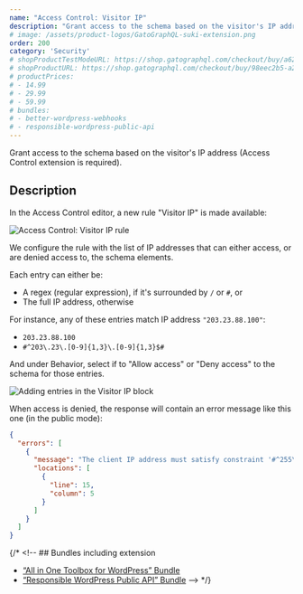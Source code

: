```yaml
---
name: "Access Control: Visitor IP"
description: "Grant access to the schema based on the visitor's IP address (Access Control extension is required)."
# image: /assets/product-logos/GatoGraphQL-suki-extension.png
order: 200
category: 'Security'
# shopProductTestModeURL: https://shop.gatographql.com/checkout/buy/a62a717d-d0b7-4b9d-ad1b-c3ca0bdaca45
# shopProductURL: https://shop.gatographql.com/checkout/buy/98eec2b5-a2a5-41a6-b962-6360ffe929b5
# productPrices:
# - 14.99
# - 29.99
# - 59.99
# bundles:
# - better-wordpress-webhooks
# - responsible-wordpress-public-api
---
```


Grant access to the schema based on the visitor's IP address (Access Control extension is required).

## Description

In the Access Control editor, a new rule "Visitor IP" is made available:

![Access Control: Visitor IP rule](/assets/extensions/upstream-pro/acl-rule-visitor-ip.png "Access Control: Visitor IP rule")

We configure the rule with the list of IP addresses that can either access, or are denied access to, the schema elements.

Each entry can either be:

- A regex (regular expression), if it's surrounded by `/` or `#`, or
- The full IP address, otherwise

For instance, any of these entries match IP address `"203.23.88.100"`:

- `203.23.88.100`
- `#^203\.23\.[0-9]{1,3}\.[0-9]{1,3}$#`

And under Behavior, select if to "Allow access" or "Deny access" to the schema for those entries.

![Adding entries in the Visitor IP block](/assets/extensions/upstream-pro/acl-rule-visitor-ip-block.png "Adding entries in the Visitor IP block")

When access is denied, the response will contain an error message like this one (in the public mode):

```json
{
  "errors": [
    {
      "message": "The client IP address must satisfy constraint '#^255\\.[0-9]{1,3}\\.[0-9]{1,3}\\.[0-9]{1,3}$#' to access field 'karma' for type 'Comment' (your IP address is '172.19.0.2')",
      "locations": [
        {
          "line": 15,
          "column": 5
        }
      ]
    }
  ]
}
```

{/* <!-- ## Bundles including extension

- [“All in One Toolbox for WordPress” Bundle](/bundles/all-in-one-toolbox-for-wordpress)
- [“Responsible WordPress Public API” Bundle](/bundles/responsible-wordpress-public-api) --> */}
